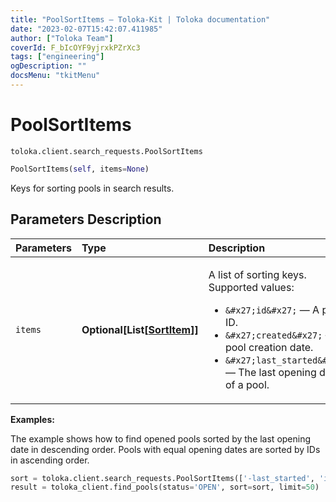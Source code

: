 ```yaml
---
title: "PoolSortItems — Toloka-Kit | Toloka documentation"
date: "2023-02-07T15:42:07.411985"
author: ["Toloka Team"]
coverId: F_bIcOYF9yjrxkPZrXc3
tags: ["engineering"]
ogDescription: ""
docsMenu: "tkitMenu"
---
```


# PoolSortItems
`toloka.client.search_requests.PoolSortItems`

```python
PoolSortItems(self, items=None)
```

Keys for sorting pools in search results.

## Parameters Description

| Parameters | Type | Description |
| :----------| :----| :-----------|
`items`|**Optional\[List\[[SortItem](/docs/toloka-kit/reference/toloka.client.search_requests.PoolSortItems.SortItem)\]\]**|<p>A list of sorting keys. Supported values:</p> <ul> <li>`&#x27;id&#x27;` — A pool ID.</li> <li>`&#x27;created&#x27;` — A pool creation date.</li> <li>`&#x27;last_started&#x27;` — The last opening date of a pool.</li> </ul>

**Examples:**

The example shows how to find opened pools sorted by the last opening date in descending order. Pools with equal opening dates are sorted by IDs in ascending order.

```python
sort = toloka.client.search_requests.PoolSortItems(['-last_started', 'id'])
result = toloka_client.find_pools(status='OPEN', sort=sort, limit=50)
```
